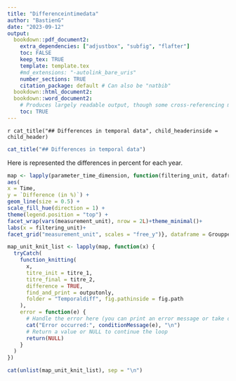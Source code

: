 ```yaml
---
title: "Differenceintimedata"
author: "BastienG"
date: "2023-09-12"
output:
  bookdown::pdf_document2:
    extra_dependencies: ["adjustbox", "subfig", "flafter"]
    toc: FALSE
    keep_tex: TRUE
    template: template.tex
    #md_extensions: "-autolink_bare_uris"
    number_sections: TRUE
    citation_package: default # Can also be "natbib"
  bookdown::html_document2:
  bookdown::word_document2: 
    # Produces largely readable output, though some cross-referencing may fail. Useful for collaboration.
    toc: TRUE
---
```


`r cat_title("## Differences in temporal data", child_headerinside = child_header)`

```r
cat_title("## Differences in temporal data")
```

Here is represented the differences in percent for each year.

```r

map <- lapply(parameter_time_dimension, function(filtering_unit, dataframe){ggplot(dataframe%>% dplyr::filter(Dimension == filtering_unit)%>%dplyr::mutate(Time = as.Date(Precision))) +
aes(
x = Time,
y = `Difference (in %)`) +
geom_line(size = 0.5) +
scale_fill_hue(direction = 1) +
theme(legend.position = "top") +
facet_wrap(vars(measurement_unit), nrow = 2L)+theme_minimal()+
labs(x = filtering_unit)+
facet_grid("measurement_unit", scales = "free_y")}, dataframe = Groupped_all)

```


```r

map_unit_knit_list <- lapply(map, function(x) {
  tryCatch(
    function_knitting(
      x,
      titre_init = titre_1,
      titre_final = titre_2,
      difference = TRUE,
      find_and_print = outputonly,
      folder = "Temporaldiff", fig.pathinside = fig.path
    ),
    error = function(e) {
      # Handle the error here (you can print an error message or take other actions)
      cat("Error occurred:", conditionMessage(e), "\n")
      # Return a value or NULL to continue the loop
      return(NULL)
    }
  )
})
```

```r

cat(unlist(map_unit_knit_list), sep = "\n")

```

